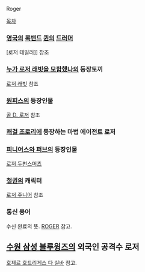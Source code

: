 Roger

[[목차]]

=== [[영국]]의 [[록밴드]] [[퀸(밴드)|퀸]]의 [[드러머]] ===
[로저 테일러]] 참조

=== [[누가 로저 래빗을 모함했나]]의 등장토끼 ===
[[로저 래빗]] 참조

=== [[원피스]]의 등장인물 ===
[[골 D. 로저]] 참조

=== [[쾌걸 조로리]]에 등장하는 마법 에이전트 로저 ===

=== [[피니어스와 퍼브]]의 등장인물 ===
[[로저 두펀스머츠]]

=== [[철권]]의 캐릭터 ===
[[로저 주니어]] 참조

=== 통신 용어 ===
수신 완료의 뜻. [[ROGER]] 참고.

== [[수원 삼성 블루윙즈]]의 외국인 공격수 로저 ==
[[호제르 호드리게스 다 실바]] 참고.
